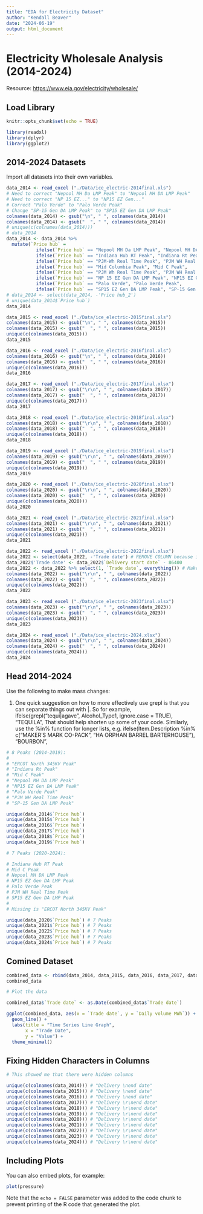 ```yaml
---
title: "EDA for Electricity Dataset"
author: "Kendall Beaver"
date: "2024-06-19"
output: html_document
---
```


# Electricity Wholesale Analysis (2014-2024)

Resource: <https://www.eia.gov/electricity/wholesale/>

## Load Library

```r
knitr::opts_chunk$set(echo = TRUE)

library(readxl)
library(dplyr)
library(ggplot2)
```

## 2014-2024 Datasets

Import all datasets into their own variables.

```r

data_2014 <- read_excel ("./Data/ice_electric-2014final.xls")
# Need to correct "Nepool MH Da LMP Peak" to "Nepool MH DA LMP Peak"
# Need to correct "NP 15 EZ..." to "NP15 EZ Gen..."
# Correct "Palo Verde" to "Palo Verde Peak"
# Change "SP-15 Gen DA LMP Peak" to "SP15 EZ Gen DA LMP Peak"
colnames(data_2014) <- gsub("\n", " ", colnames(data_2014))
colnames(data_2014) <- gsub("  ", " ", colnames(data_2014))
# unique(c(colnames(data_2014)))
# data_2014
data_2014 <- data_2014 %>%
  mutate(`Price hub` = 
           ifelse(`Price hub` == "Nepool MH Da LMP Peak", "Nepool MH DA LMP Peak",
           ifelse(`Price hub` == "Indiana Hub RT Peak", "Indiana Rt Peak",
           ifelse(`Price hub` == "PJM-Wh Real Time Peak", "PJM WH Real Time Peak",
           ifelse(`Price hub` == "Mid Columbia Peak", "Mid C Peak",
           ifelse(`Price hub` == "PJM Wh Real Time Peak", "PJM WH Real Time Peak",
           ifelse(`Price hub` == "NP 15 EZ Gen DA LMP Peak", "NP15 EZ Gen DA LMP Peak",
           ifelse(`Price hub` == "Palo Verde", "Palo Verde Peak",
           ifelse(`Price hub` == "SP15 EZ Gen DA LMP Peak", "SP-15 Gen DA LMP Peak", `Price hub`)))))))))
# data_2014 <- select(data_2014, -'Price hub_2')
# unique(data_2014$`Price hub`)
data_2014

data_2015 <- read_excel ("./Data/ice_electric-2015final.xls")
colnames(data_2015) <- gsub("\n", " ", colnames(data_2015))
colnames(data_2015) <- gsub("  ", " ", colnames(data_2015))
unique(c(colnames(data_2015)))
data_2015

data_2016 <- read_excel ("./Data/ice_electric-2016final.xls")
colnames(data_2016) <- gsub("\n", " ", colnames(data_2016))
colnames(data_2016) <- gsub("  ", " ", colnames(data_2016))
unique(c(colnames(data_2016)))
data_2016

data_2017 <- read_excel ("./Data/ice_electric-2017final.xlsx")
colnames(data_2017) <- gsub("\r\n", " ", colnames(data_2017))
colnames(data_2017) <- gsub("  ", " ", colnames(data_2017))
unique(c(colnames(data_2017)))
data_2017

data_2018 <- read_excel ("./Data/ice_electric-2018final.xlsx")
colnames(data_2018) <- gsub("\r\n", " ", colnames(data_2018))
colnames(data_2018) <- gsub("  ", " ", colnames(data_2018))
unique(c(colnames(data_2018)))
data_2018

data_2019 <- read_excel ("./Data/ice_electric-2019final.xlsx")
colnames(data_2019) <- gsub("\r\n", " ", colnames(data_2019))
colnames(data_2019) <- gsub("  ", " ", colnames(data_2019))
unique(c(colnames(data_2019)))
data_2019

data_2020 <- read_excel ("./Data/ice_electric-2020final.xlsx")
colnames(data_2020) <- gsub("\r\n", " ", colnames(data_2020))
colnames(data_2020) <- gsub("  ", " ", colnames(data_2020))
unique(c(colnames(data_2020)))
data_2020

data_2021 <- read_excel ("./Data/ice_electric-2021final.xlsx")
colnames(data_2021) <- gsub("\r\n", " ", colnames(data_2021))
colnames(data_2021) <- gsub("  ", " ", colnames(data_2021))
unique(c(colnames(data_2021)))
data_2021

data_2022 <- read_excel ("./Data/ice_electric-2022final.xlsx")
data_2022 <- select(data_2022, -'Trade date') # REMOVE COLUMN because it's bad
data_2022$'Trade date' <- data_2022$`Delivery start date` - 86400
data_2022 <- data_2022 %>% select(1, `Trade date`, everything()) # Make 'Trade date' the 2nd column like all the other datasets
colnames(data_2022) <- gsub("\r\n", " ", colnames(data_2022))
colnames(data_2022) <- gsub("  ", " ", colnames(data_2022))
unique(c(colnames(data_2022)))
data_2022

data_2023 <- read_excel ("./Data/ice_electric-2023final.xlsx")
colnames(data_2023) <- gsub("\r\n", " ", colnames(data_2023))
colnames(data_2023) <- gsub("  ", " ", colnames(data_2023))
unique(c(colnames(data_2023)))
data_2023

data_2024 <- read_excel ("./Data/ice_electric-2024.xlsx")
colnames(data_2024) <- gsub("\r\n", " ", colnames(data_2024))
colnames(data_2024) <- gsub("  ", " ", colnames(data_2024))
unique(c(colnames(data_2024)))
data_2024
```

## Head 2014-2024

Use the following to make mass changes:

1.  One quick suggestion on how to more effectively use grepl is that you can separate things out with \|. So for example, ifelse(grepl("tequi\|agave", Alcohol_Type1, ignore.case = TRUE), "TEQUILA", That should help shorten up some of your code. Similarly, use the %in% function for longer lists, e.g. ifelse(Item.Description %in% c("MAKER'S MARK CO-PACK", "HA ORPHAN BARREL BARTERHOUSE"), "BOURBON",

```r

# 8 Peaks (2014-2019):
#
# "ERCOT North 345KV Peak"  
# "Indiana Rt Peak"         
# "Mid C Peak"              
# "Nepool MH DA LMP Peak"   
# "NP15 EZ Gen DA LMP Peak"
# "Palo Verde Peak"         
# "PJM WH Real Time Peak"
# "SP-15 Gen DA LMP Peak"

unique(data_2014$`Price hub`)
unique(data_2015$`Price hub`) 
unique(data_2016$`Price hub`)
unique(data_2017$`Price hub`)
unique(data_2018$`Price hub`)
unique(data_2019$`Price hub`)

# 7 Peaks (2020-2024):

# Indiana Hub RT Peak
# Mid C Peak
# Nepool MH DA LMP Peak
# NP15 EZ Gen DA LMP Peak
# Palo Verde Peak
# PJM WH Real Time Peak
# SP15 EZ Gen DA LMP Peak
# 
# Missing is "ERCOT North 345KV Peak"

unique(data_2020$`Price hub`) # 7 Peaks
unique(data_2021$`Price hub`) # 7 Peaks
unique(data_2022$`Price hub`) # 7 Peaks
unique(data_2023$`Price hub`) # 7 Peaks
unique(data_2024$`Price hub`) # 7 Peaks
```

## Comined Dataset

```r

combined_data <- rbind(data_2014, data_2015, data_2016, data_2017, data_2018, data_2019, data_2020, data_2021, data_2022, data_2023, data_2024)
combined_data
```

```r

# Plot the data

combined_data$`Trade date` <- as.Date(combined_data$`Trade date`)

ggplot(combined_data, aes(x = `Trade date`, y = `Daily volume MWh`)) +
  geom_line() +
  labs(title = "Time Series Line Graph",
       x = "Trade Date",
       y = "Value") +
  theme_minimal()
```

## Fixing Hidden Characters in Columns

```r

# This showed me that there were hidden columns

unique(c(colnames(data_2014))) # "Delivery \nend date"
unique(c(colnames(data_2015))) # "Delivery \nend date"
unique(c(colnames(data_2016))) # "Delivery \nend date"
unique(c(colnames(data_2017))) # "Delivery \r\nend date"
unique(c(colnames(data_2018))) # "Delivery \r\nend date"
unique(c(colnames(data_2019))) # "Delivery \r\nend date"
unique(c(colnames(data_2020))) # "Delivery \r\nend date"
unique(c(colnames(data_2021))) # "Delivery \r\nend date"
unique(c(colnames(data_2022))) # "Delivery \r\nend date"
unique(c(colnames(data_2023))) # "Delivery \r\nend date"
unique(c(colnames(data_2024))) # "Delivery \r\nend date"
```

## Including Plots

You can also embed plots, for example:

```r
plot(pressure)
```

Note that the `echo = FALSE` parameter was added to the code chunk to prevent printing of the R code that generated the plot.
